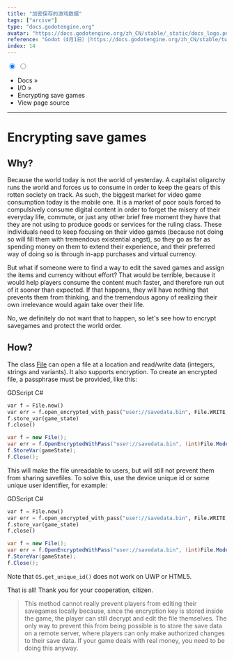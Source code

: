 ```yaml
---
title: "加密保存的游戏数据"
tags: ["arcive"]
type: "docs.godotengine.org"
avatar: "https://docs.godotengine.org/zh_CN/stable/_static/docs_logo.png"
reference: "Godot（4月1日）|https://docs.godotengine.org/zh_CN/stable/tutorials/io/encrypting_save_games.html#"
index: 14
---
```


<input id="gd" name="la" type="radio" checked readOnly />
<input id="cs" name="la" type="radio" readOnly />

<div class="navgator">

- Docs »
- I/O »
- Encrypting save games
- View page source

</div>

---

# Encrypting save games

## Why?

Because the world today is not the world of yesterday. A capitalist oligarchy runs the world and forces us to consume in order to keep the gears of this rotten society on track. As such, the biggest market for video game consumption today is the mobile one. It is a market of poor souls forced to compulsively consume digital content in order to forget the misery of their everyday life, commute, or just any other brief free moment they have that they are not using to produce goods or services for the ruling class. These individuals need to keep focusing on their video games (because not doing so will fill them with tremendous existential angst), so they go as far as spending money on them to extend their experience, and their preferred way of doing so is through in-app purchases and virtual currency.

But what if someone were to find a way to edit the saved games and assign the items and currency without effort? That would be terrible, because it would help players consume the content much faster, and therefore run out of it sooner than expected. If that happens, they will have nothing that prevents them from thinking, and the tremendous agony of realizing their own irrelevance would again take over their life.

No, we definitely do not want that to happen, so let's see how to encrypt savegames and protect the world order.

## How?

The class [File](#) can open a file at a location and read/write data (integers, strings and variants). It also supports encryption. To create an encrypted file, a passphrase must be provided, like this:

<div class="sphinx-tabs">
<div>
<label for="gd">GDScript</label>
<label for="cs">C#</label>
</div>

```py
var f = File.new()
var err = f.open_encrypted_with_pass("user://savedata.bin", File.WRITE, "mypass")
f.store_var(game_state)
f.close()
```

```csharp
var f = new File();
var err = f.OpenEncryptedWithPass("user://savedata.bin", (int)File.ModeFlags.Write, "mypass");
f.StoreVar(gameState);
f.Close();
```

</div>

This will make the file unreadable to users, but will still not prevent them from sharing savefiles. To solve this, use the device unique id or some unique user identifier, for example:

<div class="sphinx-tabs">
<div>
<label for="gd">GDScript</label>
<label for="cs">C#</label>
</div>

```py
var f = File.new()
var err = f.open_encrypted_with_pass("user://savedata.bin", File.WRITE, OS.get_unique_id())
f.store_var(game_state)
f.close()
```

```csharp
var f = new File();
var err = f.OpenEncryptedWithPass("user://savedata.bin", (int)File.ModeFlags.Write, OS.GetUniqueId());
f.StoreVar(gameState);
f.Close();
```

</div>

Note that `OS.get_unique_id()` does not work on UWP or HTML5.

That is all! Thank you for your cooperation, citizen.

> This method cannot really prevent players from editing their savegames locally because, since the encryption key is stored inside the game, the player can still decrypt and edit the file themselves. The only way to prevent this from being possible is to store the save data on a remote server, where players can only make authorized changes to their save data. If your game deals with real money, you need to be doing this anyway.
